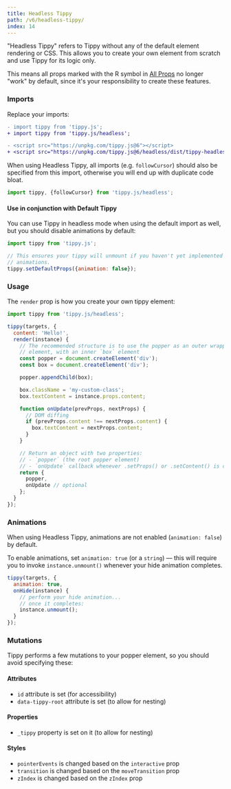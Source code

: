 ```yaml
---
title: Headless Tippy
path: /v6/headless-tippy/
index: 14
---
```


"Headless Tippy" refers to Tippy without any of the default element rendering or
CSS. This allows you to create your own element from scratch and use Tippy for
its logic only.

This means all props marked with the R symbol in [All Props](../all-props/) no
longer "work" by default, since it's your responsibility to create these
features.

### Imports

Replace your imports:

```diff
- import tippy from 'tippy.js';
+ import tippy from 'tippy.js/headless';
```

```diff
- <script src="https://unpkg.com/tippy.js@6"></script>
+ <script src="https://unpkg.com/tippy.js@6/headless/dist/tippy-headless.umd.min.js"></script>
```

When using Headless Tippy, all imports (e.g. `followCursor`) should also be
specified from this import, otherwise you will end up with duplicate code bloat.

```js
import tippy, {followCursor} from 'tippy.js/headless';
```

#### Use in conjunction with Default Tippy

You can use Tippy in headless mode when using the default import as well, but
you should disable animations by default:

```js
import tippy from 'tippy.js';

// This ensures your tippy will unmount if you haven't yet implemented
// animations.
tippy.setDefaultProps({animation: false});
```

### Usage

The `render` prop is how you create your own tippy element:

```js
import tippy from 'tippy.js/headless';

tippy(targets, {
  content: 'Hello!',
  render(instance) {
    // The recommended structure is to use the popper as an outer wrapper
    // element, with an inner `box` element
    const popper = document.createElement('div');
    const box = document.createElement('div');

    popper.appendChild(box);

    box.className = 'my-custom-class';
    box.textContent = instance.props.content;

    function onUpdate(prevProps, nextProps) {
      // DOM diffing
      if (prevProps.content !== nextProps.content) {
        box.textContent = nextProps.content;
      }
    }

    // Return an object with two properties:
    // - `popper` (the root popper element)
    // - `onUpdate` callback whenever .setProps() or .setContent() is called
    return {
      popper,
      onUpdate // optional
    };
  }
});
```

### Animations

When using Headless Tippy, animations are not enabled (`animation: false`) by
default.

To enable animations, set `animation: true` (or a `string`) — this will require
you to invoke `instance.unmount()` whenever your hide animation completes.

```js
tippy(targets, {
  animation: true,
  onHide(instance) {
    // perform your hide animation...
    // once it completes:
    instance.unmount();
  }
});
```

### Mutations

Tippy performs a few mutations to your popper element, so you should avoid
specifying these:

#### Attributes

- `id` attribute is set (for accessibility)
- `data-tippy-root` attribute is set (to allow for nesting)

#### Properties

- `_tippy` property is set on it (to allow for nesting)

#### Styles

- `pointerEvents` is changed based on the `interactive` prop
- `transition` is changed based on the `moveTransition` prop
- `zIndex` is changed based on the `zIndex` prop

